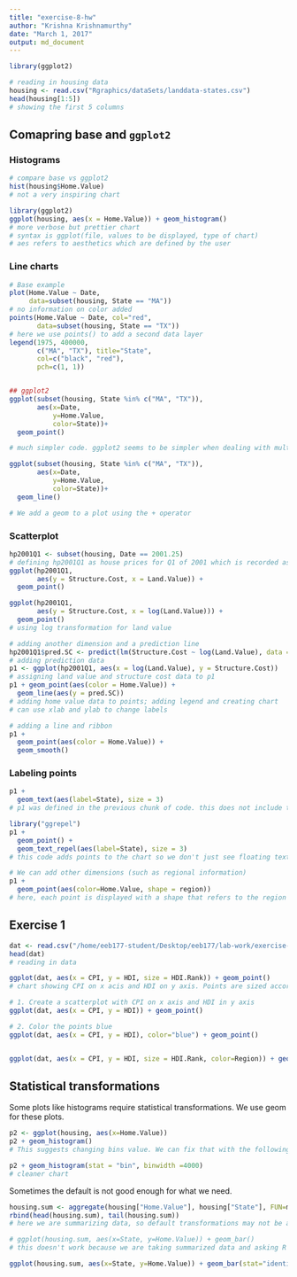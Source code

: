 ```yaml
---
title: "exercise-8-hw"
author: "Krishna Krishnamurthy"
date: "March 1, 2017"
output: md_document
---
```


```r
library(ggplot2)

# reading in housing data
housing <- read.csv("Rgraphics/dataSets/landdata-states.csv")
head(housing[1:5])
# showing the first 5 columns
```

## Comapring base and `ggplot2`
### Histograms

```r


# compare base vs ggplot2
hist(housing$Home.Value)
# not a very inspiring chart

library(ggplot2)
ggplot(housing, aes(x = Home.Value)) + geom_histogram()
# more verbose but prettier chart
# syntax is ggplot(file, values to be displayed, type of chart)
# aes refers to aesthetics which are defined by the user
```

### Line charts

```r
# Base example
plot(Home.Value ~ Date,
     data=subset(housing, State == "MA"))
# no information on color added
points(Home.Value ~ Date, col="red",
       data=subset(housing, State == "TX"))
# here we use points() to add a second data layer
legend(1975, 400000,
       c("MA", "TX"), title="State",
       col=c("black", "red"),
       pch=c(1, 1))


## ggplot2
ggplot(subset(housing, State %in% c("MA", "TX")),
       aes(x=Date,
           y=Home.Value,
           color=State))+
  geom_point()

# much simpler code. ggplot2 seems to be simpler when dealing with multiple points. The output is also much prettier! geom_ changes the type of plot. We can use geom_line for example; this provides a cleaner chart.

ggplot(subset(housing, State %in% c("MA", "TX")),
       aes(x=Date,
           y=Home.Value,
           color=State))+
  geom_line()

# We add a geom to a plot using the + operator 
```

### Scatterplot
```r
hp2001Q1 <- subset(housing, Date == 2001.25) 
# defining hp2001Q1 as house prices for Q1 of 2001 which is recorded as 2001.25 in the dataset
ggplot(hp2001Q1,
       aes(y = Structure.Cost, x = Land.Value)) +
  geom_point()

ggplot(hp2001Q1,
       aes(y = Structure.Cost, x = log(Land.Value))) +
  geom_point()
# using log transformation for land value

# adding another dimension and a prediction line
hp2001Q1$pred.SC <- predict(lm(Structure.Cost ~ log(Land.Value), data = hp2001Q1))
# adding prediction data
p1 <- ggplot(hp2001Q1, aes(x = log(Land.Value), y = Structure.Cost))
# assigning land value and structure cost data to p1
p1 + geom_point(aes(color = Home.Value)) +
  geom_line(aes(y = pred.SC))
# adding home value data to points; adding legend and creating chart
# can use xlab and ylab to change labels

# adding a line and ribbon
p1 +
  geom_point(aes(color = Home.Value)) +
  geom_smooth()
```

### Labeling points

```r
p1 + 
  geom_text(aes(label=State), size = 3)
# p1 was defined in the previous chunk of code. this does not include the points, just the labels

library("ggrepel")
p1 + 
  geom_point() + 
  geom_text_repel(aes(label=State), size = 3)
# this code adds points to the chart so we don't just see floating text

# We can add other dimensions (such as regional information)
p1 +
  geom_point(aes(color=Home.Value, shape = region))
# here, each point is displayed with a shape that refers to the region
```

## Exercise 1

```r
dat <- read.csv("/home/eeb177-student/Desktop/eeb177/lab-work/exercise-8/Rgraphics/dataSets/EconomistData.csv")
head(dat)
# reading in data

ggplot(dat, aes(x = CPI, y = HDI, size = HDI.Rank)) + geom_point()
# chart showing CPI on x acis and HDI on y axis. Points are sized according to HDI rank.

# 1. Create a scatterplot with CPI on x axis and HDI in y axis
ggplot(dat, aes(x = CPI, y = HDI)) + geom_point()

# 2. Color the points blue
ggplot(dat, aes(x = CPI, y = HDI), color="blue") + geom_point()


ggplot(dat, aes(x = CPI, y = HDI, size = HDI.Rank, color=Region)) + geom_point()
```
## Statistical transformations

Some plots like histograms require statistical transformations. We use geom for these plots.

```r
p2 <- ggplot(housing, aes(x=Home.Value))
p2 + geom_histogram()
# This suggests changing bins value. We can fix that with the following code

p2 + geom_histogram(stat = "bin", binwidth =4000)
# cleaner chart
```

Sometimes the default is not good enough for what we need.

```r
housing.sum <- aggregate(housing["Home.Value"], housing["State"], FUN=mean)
rbind(head(housing.sum), tail(housing.sum))
# here we are summarizing data, so default transformations may not be adequate

# ggplot(housing.sum, aes(x=State, y=Home.Value)) + geom_bar()
# this doesn't work because we are taking summarized data and asking R to summarize it again. Hence, we get an error message We need another transormation

ggplot(housing.sum, aes(x=State, y=Home.Value)) + geom_bar(stat="identity")
```



